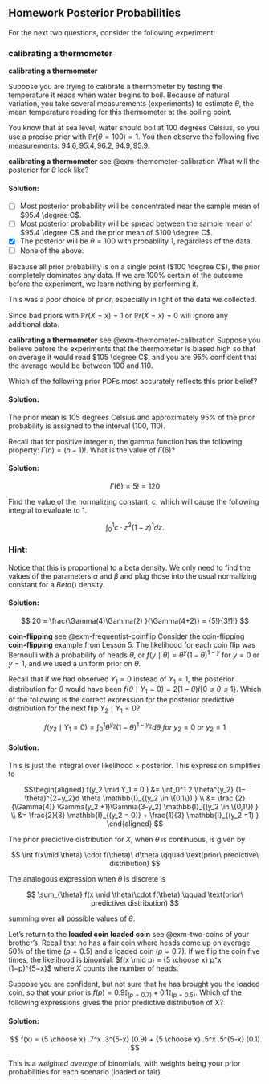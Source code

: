 ## Homework Posterior Probabilities {#sec-homework-posterior-probabilities}

For the next two questions, consider the following experiment:

::: {#exm-themometer-calibration}
### calibrating a thermometer

[**calibrating a thermometer**]{.column-margin}

Suppose you are trying to calibrate a thermometer by testing the temperature it reads when water begins to boil. Because of natural variation, you take several measurements (experiments) to estimate $\theta$, the mean temperature reading for this thermometer at the boiling point.

You know that at sea level, water should boil at 100 degrees Celsius, so you use a precise prior with $\mathbb{P}r(\theta = 100) = 1$. You then observe the following five measurements: $94.6, 95.4, 96.2, 94.9, 95.9$.
:::

::: {#exr-pdf-1}
[**calibrating a thermometer** see @exm-themometer-calibration]{.column-margin} What will the posterior for $\theta$ look like?
:::

::: {.solution .callout-tip collapse="true"}

#### Solution:

-   [ ] Most posterior probability will be concentrated near the sample mean of $95.4 \degree C$.
-   [ ] Most posterior probability will be spread between the sample mean of $95.4 \degree C$ and the prior mean of $100 \degree C$.
-   [x] The posterior will be $\theta=100$ with probability 1, regardless of the data.
-   [ ] None of the above.

Because all prior probability is on a single point ($100 \degree C$), the prior completely dominates any data. If we are 100% certain of the outcome before the experiment, we learn nothing by performing it.

This was a poor choice of prior, especially in light of the data we collected.

Since bad priors with $\mathbb{P}r(X=x)=1$ or $\mathbb{P}r(X=x)=0$ will ignore any additional data.
:::

::: {#exr-pdf-2}
[**calibrating a thermometer** see @exm-themometer-calibration]{.column-margin} Suppose you believe before the experiments that the thermometer is biased high so that on average it would read $105 \degree C$, and you are 95% confident that the average would be between 100 and 110.

Which of the following prior PDFs most accurately reflects this prior belief?
:::

::: {.solution .callout-tip collapse="true"}

#### Solution:

The prior mean is 105 degrees Celsius and approximately 95% of the prior probability is assigned to the interval (100, 110).
:::

::: {#exr-pdf-3}
Recall that for positive integer n, the gamma function has the following property: $\Gamma(n)=(n−1)!$. What is the value of $\Gamma(6)$?
:::

::: {.solution .callout-tip collapse="true"}
#### Solution:

$$
    \Gamma(6)=5!=120
$$
:::

::: {#exr-pdf-4}
Find the value of the normalizing constant, $c$, which will cause the following integral to evaluate to 1.

$$
    \int_0^1c⋅z^3(1-z)^1 dz.
$$
:::

::: {.callout-important}
### Hint:

Notice that this is proportional to a beta density. We only need to find the values of the parameters $\alpha$ and $\beta$ and plug those into the usual normalizing constant for a $Beta()$ density.
:::

::: {.solution .callout-tip collapse="true"}

#### Solution:

$$
20 = \frac{\Gamma(4)\Gamma(2) }{\Gamma(4+2)} = {5!}{3!1!}
$$
:::

::: {#exr-pdf-5}
[**coin-flipping** see @exm-frequentist-coinflip]{.column-margin} Consider the coin-flipping **coin-flipping** example from Lesson 5.  The likelihood for each coin flip was Bernoulli with a probability of heads $\theta$, or $f(y \mid \theta) = \theta^y (1−\theta)^{1−y}$ for $y=0$ or $y=1$, and we used a uniform prior on $\theta$.

Recall that if we had observed $Y_1 = 0$ instead of $Y_1 = 1$, the posterior distribution for $\theta$ would have been $f(\theta \mid Y_1 = 0 ) = 2(1−\theta)I{\{0 \le \theta \le 1\}}$. Which of the following is the correct expression for the posterior predictive distribution for the next flip $Y_2 \mid Y_1 = 0?$

$$
f(y_2 \mid Y_1 = 0 ) = \int_0^1 \theta^{y_2}(1−\theta)^{1−y_2}d\theta \: for \: y_2 = 0 \: or \: y_2 = 1
$$
:::

::: {.solution .callout-tip collapse="true"}

#### Solution:

This is just the integral over likelihood × posterior. This expression simplifies to

$$\begin{aligned}
f(y_2 \mid Y_1 = 0 ) &= \int_0^1 2 \theta^{y_2} (1−\theta)^{2−y_2}d \theta \mathbb{I}_{(y_2 \in \{0,1\}) } \\
                 &= \frac {2}{\Gamma(4)} \Gamma(y_2 +1)\Gamma(3-y_2) \mathbb{I}_{(y_2 \in \{0,1\}) } \\
                 &= \frac{2}{3} \mathbb{I}_{(y_2 = 0)} + \frac{1}{3} \mathbb{I}_{(y_2 =1) } \end{aligned}
$$

:::

::: {#exr-pdf-6}
The prior predictive distribution for $X$, when $\theta$ is continuous, is given by

$$
\int f(x\mid \theta) \cdot f(\theta)\ d\theta \qquad \text(prior\ predictive\ distribution)
$$

The analogous expression when $\theta$ is discrete is

$$
\sum_{\theta} f(x \mid \theta)\cdot f(\theta) \qquad \text(prior\ predictive\ distribution)
$$

summing over all possible values of $\theta$.

Let's return to the **loaded coin** [**loaded coin** see @exm-two-coins]{.column-margin} of your brother's. Recall that he has a fair coin where heads come up on average $50 \%$ of the time $(p=0.5)$ and a loaded coin $(p=0.7)$. If we flip the coin five times, the likelihood is binomial: $f(x \mid p) = {5 \choose x} p^x (1−p)^{5−x}$ where $X$ counts the number of heads.

Suppose you are confident, but not sure that he has brought you the loaded coin, so that your prior is $f(p)=0.9 \mathbb{I}_{(p=0.7)} +0.1 \mathbb{I}_{(p=0.5)}$. Which of the following expressions gives the prior predictive distribution of X?
:::

::: {.solution .callout-tip collapse="true"}
#### Solution:

$$
    f(x) = {5 \choose x} .7^x .3^{5-x} (0.9) + {5 \choose x} .5^x .5^{5-x} (0.1)
$$

This is a *weighted average* of binomials, with weights being your prior probabilities for each scenario (loaded or fair).
:::